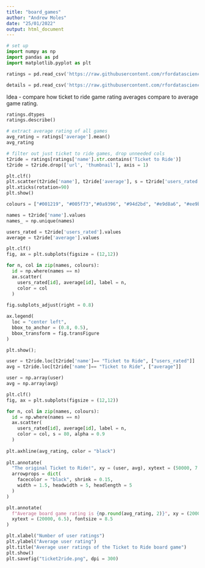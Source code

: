 ```yaml
---
title: "board_games"
author: "Andrew Moles"
date: "25/01/2022"
output: html_document
---
```


```python
# set up
import numpy as np
import pandas as pd
import matplotlib.pyplot as plt
```

```python
ratings = pd.read_csv('https://raw.githubusercontent.com/rfordatascience/tidytuesday/master/data/2022/2022-01-25/ratings.csv')

details = pd.read_csv('https://raw.githubusercontent.com/rfordatascience/tidytuesday/master/data/2022/2022-01-25/details.csv')
```

Idea - compare how ticket to ride game rating averages compare to average game rating. 

```python
ratings.dtypes
ratings.describe()
```

```python
# extract average rating of all games
avg_rating = ratings['average'].mean()
avg_rating
```

```python
# filter out just ticket to ride games, drop unneeded cols
t2ride = ratings[ratings['name'].str.contains('Ticket to Ride')]
t2ride = t2ride.drop(['url', 'thumbnail'], axis = 1)
```


```python
plt.clf()
plt.scatter(t2ride['name'], t2ride['average'], s = t2ride['users_rated']/100)
plt.xticks(rotation=90)
plt.show()
```

```python
colours = ["#001219", "#005f73","#0a9396", "#94d2bd", "#e9d8a6", "#ee9b00", "#ca6702", "#bb3e03", "#ae2012", "#9b2226", "#52AB61", "#204526"]

names = t2ride['name'].values
names_ = np.unique(names)

users_rated = t2ride['users_rated'].values
average = t2ride['average'].values

plt.clf()
fig, ax = plt.subplots(figsize = (12,12))

for n, col in zip(names, colours):
  id = np.where(names == n)
  ax.scatter(
    users_rated[id], average[id], label = n,
    color = col
  )
  
fig.subplots_adjust(right = 0.8)

ax.legend(
  loc = "center left",
  bbox_to_anchor = (0.8, 0.5),
  bbox_transform = fig.transFigure
)

plt.show();
```


```python
user = t2ride.loc[t2ride['name']== "Ticket to Ride", ["users_rated"]] 
avg = t2ride.loc[t2ride['name']== "Ticket to Ride", ["average"]] 

user = np.array(user)
avg = np.array(avg)
```


```python
plt.clf()
fig, ax = plt.subplots(figsize = (12,12))

for n, col in zip(names, colours):
  id = np.where(names == n)
  ax.scatter(
    users_rated[id], average[id], label = n,
    color = col, s = 80, alpha = 0.9
  )
  
plt.axhline(avg_rating, color = "black")  
  
plt.annotate(
  "The original Ticket to Ride!", xy = (user, avg), xytext = (50000, 7.0), fontsize = 8.5,
  arrowprops = dict(
    facecolor = "black", shrink = 0.15,
    width = 1.5, headwidth = 5, headlength = 5
  )
)

plt.annotate(
  f"Average board game rating is {np.round(avg_rating, 2)}", xy = (20000, avg_rating), 
  xytext = (20000, 6.5), fontsize = 8.5
)

plt.xlabel("Number of user ratings")
plt.ylabel("Average user rating")
plt.title("Average user ratings of the Ticket to Ride board game")
plt.show()  
plt.savefig("ticket2ride.png", dpi = 300)
```

